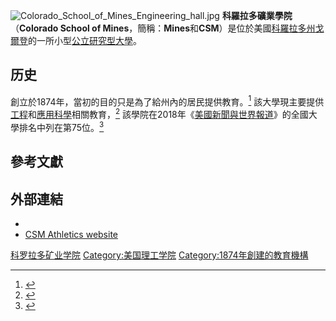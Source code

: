{{Infobox university
| name=Colorado School of Mines
|motto= {{lang-la|[[Nil_sine_numine|Nil sine numine]]}}
|mottoeng= 
| image=CSMines seal.png
| established=1874年
| type=[[公立大學|公立大學]]
| calendar       = 
| endowment   = $2.708億（2014）<ref>{{cite web |url=http://www.nacubo.org/Documents/EndowmentFiles/2014_Endowment_Market_Values.pdf |title=U.S. and Canadian Institutions Listed by Fiscal Year (FY) 2014 Endowment Market Value and Change in Endowment Market Value from FY 2013 to FY 2014 |publisher=National Association of College and University Business Officers and Commonfund Institute |year=2015 }}{{dead link|date=2018年4月 |bot=InternetArchiveBot |fix-attempted=yes }}</ref>
| president=Paul Johnson
| city=[[戈爾登_(科羅拉多州)|戈爾登]]
| state=[[科羅拉多州|科羅拉多州]]
| country=美國
| students= 5,673 <ref name=Facts>As of Fall 2014. {{cite web |url=http://issuu.com/minespr/docs/2015_mini_fact_book/5?e=1607291/10436079 |title=2015 Mini Fact Book, p.5. |publisher=Colorado School of Mines}}</ref> 
| undergrad= 4,383 <ref name=Facts/>
| postgrad= 1,290 <ref name=Facts/>
| postgrad_label=graduate
| faculty=
| campus=郊區，{{convert|373|acre}}
| free_label=
| free=
| colors= 藍色和銀色<br/>{{colorbox|#21314D}} {{colorbox|#B2B4B3}}
| nickname=[[Colorado_Mines_Orediggers|Orediggers]]
| mascot=Marvin the Miner & Blaster the Burro<ref name="Blaster">[http://www.alumnifriends.mines.edu/fun_stuff/blaster/Default.htm Blaster - Burro or Mule?] {{webarchive|url=https://web.archive.org/web/20080420204524/http://www.alumnifriends.mines.edu/fun_stuff/blaster/Default.htm |date=2008-04-20 }}</ref>
| athletics=[[NCAA|NCAA]] Division II – [[Rocky_Mountain_Athletic_Conference|RMAC]]
| sports=18支校隊
| website={{URL|www.mines.edu}}
| logo= [[File:CSM_logo.png|250px]]
}}
[[File:Colorado_School_of_Mines_Engineering_hall.jpg|thumb]]
'''科羅拉多礦業學院'''（'''Colorado School of Mines'''，簡稱：'''Mines'''和'''CSM'''）是位於美國[[科羅拉多州|科羅拉多州]][[戈爾登_(科羅拉多州)|戈爾登]]的一所小型[[公立大學|公立]][[研究型大學|研究型大學]]。

==历史==
創立於1874年，當初的目的只是為了給州內的居民提供教育。<ref>{{cite book |title=Where to educate, 1898-1899. A guide to the best private schools, higher institutions of learning, etc., in the United States |last=Thomas |first=Grace Powers |year=1898 |publisher=Brown and Company |location=Boston |page=23 |accessdate=August 17, 2012 |url=http://archive.org/stream/wheretoeducate1800thomrich#page/23/mode/1up}}</ref> 該大學現主要提供[[工程|工程]]和[[應用科學|應用科學]]相關教育，<ref>{{cite web|url=http://colleges.usnews.rankingsandreviews.com/college/items/1348 |title=Colorado School of Mines - Best Colleges - Education - US News and World Report |publisher=Colleges.usnews.rankingsandreviews.com |date=2009-08-19 |accessdate=2009-10-08 |deadurl=yes |archiveurl=https://web.archive.org/web/20090227062033/http://colleges.usnews.rankingsandreviews.com/college/items/1348 |archivedate=2009-02-27 }}</ref> 該學院在2018年《[[美國新聞與世界報道|美國新聞與世界報道]]》的全國大學排名中列在第75位。<ref name="USnews">{{cite web|title=Colorado School of Mines|url=http://colleges.usnews.rankingsandreviews.com/best-colleges/colorado-school-of-mines-1348|publisher=[[美國新聞與世界報道|美國新聞與世界報道]]|accessdate=2015-03-28}}</ref>

==參考文獻==
{{Reflist}}

==外部連結==
*{{Official website|http://www.mines.edu/}}
*[http://www.csmorediggers.com/ CSM Athletics website]

{{coord|39|45|4|N|105|13|21|W|type:edu|display=title}}
{{美國的理工學院}}
{{Authority control}}
[[Category:科罗拉多矿业学院|]]
[[Category:美国理工学院|Category:美国理工学院]]
[[Category:1874年創建的教育機構|Category:1874年創建的教育機構]]